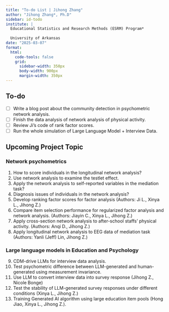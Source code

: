 ```yaml
---
title: "To-do List | Jihong Zhang"
author: "Jihong Zhang*, Ph.D"
sidebar: id-todo
institute: | 
  Educational Statistics and Research Methods (ESRM) Program*
  
  University of Arkansas
date: "2025-03-07"
format: 
  html:
    code-tools: false
    grid:
      sidebar-width: 350px
      body-width: 900px
      margin-width: 350px
---
```


## To-do

-  [ ] Write a blog post about the community detection in psychometric network analysis.
-  [ ] Finish the data analysis of network analysis of physical activity.
-  [ ] Review Ji's code of rank factor scores.
-  [ ] Run the whole simulation of Large Language Model + Interview Data.

## Upcoming Project Topic

### Network psychometrics

@. How to score individuals in the longitudinal network analysis?
@. Use network analysis to examine the testlet effect.
@. Apply the network analysis to self-reported variables in the mediation task?
@. Diagnosis issues of individuals in the network analysis?
@. Develop ranking factor scores for factor analysis (Authors: Ji L., Xinya L., Jihong Z.)
@. Compare item selection performance for regularized factor analysis and network analysis. (Authors: Jiayin C., Xinya L., Jihong Z.)
@. Apply cross-section network analysis to after-school staffs' physical activity. (Authors: Anqi D., Jihong Z.)
@. Apply longitudinal network analysis to EEG data of mediation task (Authors: Yanli (Jeff) Lin, Jihong Z.)

### Large language models in Education and Psychology
@. CDM-drive LLMs for interview data analysis.
@. Test psychometric difference between LLM-generated and human-generated using measurement invariance.
@. Use LLM to convert interview data into survey response (Jihong Z., Nicole Bonge)
@. Test the stability of LLM-generated survey responses under different conditions (Xinya L., Jihong Z.)
@. Training Generated AI algorithm using large education item pools (Hong Jiao, Xinya L., Jihong Z.).